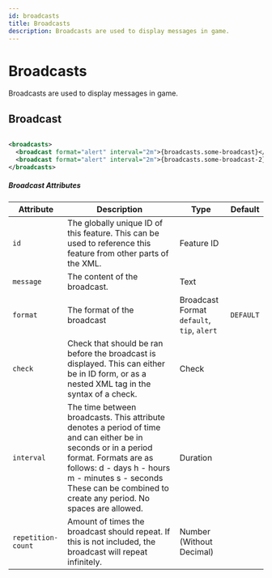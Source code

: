 ```yaml
---
id: broadcasts
title: Broadcasts
description: Broadcasts are used to display messages in game.
---
```


# Broadcasts

Broadcasts are used to display messages in game.

## Broadcast

```xml

<broadcasts>
  <broadcast format="alert" interval="2m">{broadcasts.some-broadcast}</broadcast>
  <broadcast format="alert" interval="2m">{broadcasts.some-broadcast-2}</broadcast>
</broadcasts>

```

##### Broadcast Attributes

| Attribute | Description | Type | Default |
| --- | --- | --- | --- |
| `id` | The globally unique ID of this feature. This can be used to reference this feature from other parts of the XML. | <span class="badge badge--primary">Feature ID</span> | |
| `message` | The content of the broadcast. | <span class="badge badge--primary">Text</span> | |
| `format` | The format of the broadcast | <span class="badge badge--primary">Broadcast Format</span><br />`default`, `tip`, `alert` | `DEFAULT` |
| `check` | Check that should be ran before the broadcast is displayed. This can either be in ID form, or as a nested XML tag in the syntax of a check. | <span class="badge badge--primary">Check</span> | |
| `interval` | The time between broadcasts. This attribute denotes a period of time and can either be in seconds or in a period format. Formats are as follows:     d - days     h - hours     m - minutes     s - seconds These can be combined to create any period. No spaces are allowed. | <span class="badge badge--primary">Duration</span> | |
| `repetition-count` | Amount of times the broadcast should repeat. If this is not included, the broadcast will repeat infinitely. | <span class="badge badge--primary">Number (Without Decimal)</span> | |

